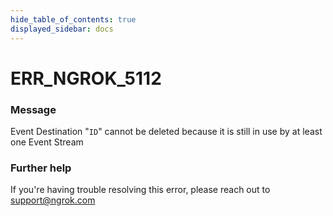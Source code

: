 ```yaml
---
hide_table_of_contents: true
displayed_sidebar: docs
---
```



# ERR_NGROK_5112

### Message
Event Destination "`ID`" cannot be deleted because it is still in use by at least one Event Stream

<ErrorDetails error='err_ngrok_5112' />


### Further help
If you're having trouble resolving this error, please reach out to [support@ngrok.com](mailto:support@ngrok.com?subject=Help%20with%20ERR_NGROK_5112)

